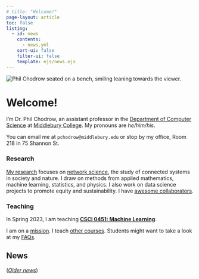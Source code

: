 ```yaml
---
# title: "Welcome!"
page-layout: article
toc: false
listing:
  - id: news
    contents: 
      - news.yml
    sort-ui: false
    filter-ui: false
    template: ejs/news.ejs
---
```


<img src="assets/img/sitting.png" class="img-responsive img-profile" alt="Phil Chodrow seated on a bench, smiling leaning towards the viewer.">

# Welcome! 

I'm Dr. Phil Chodrow, an assistant professor in the [Department of Computer Science](https://www.middlebury.edu/academics/cs) at [Middlebury College](https://www.middlebury.edu/#story645114). My pronouns are *he/him/his*. 

You can email me at `pchodrow@middlebury.edu` or stop by my office, Room 218 in 75 Shannon St. 

### Research

[My research](research.qmd) focuses on [network science](https://en.wikipedia.org/wiki/Network_science), the study of connected systems in society and nature. I draw on methods from applied mathematics, machine learning, statistics, and physics. I also work on data science projects to promote equity and sustainability. I have [awesome collaborators](research.qmd#key-collaborators). 

### Teaching

In Spring 2023, I am teaching **[CSCI 0451: Machine Learning](https://middlebury-csci-0451.github.io/CSCI-0451/syllabus.html)**. 

I am on a [mission](mission.qmd). I teach [other courses](teaching.qmd). Students might want to take a look at my [FAQs](for-students.qmd). 

<div class="no-wrap">

## News

:::{#news}
:::
   

([*Older news*](news_archive.qmd))

</div>